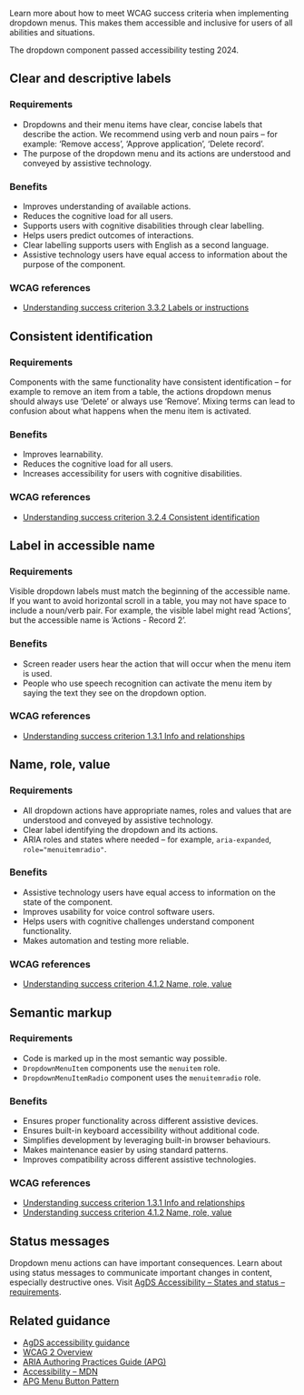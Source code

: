 Learn more about how to meet WCAG success criteria when implementing dropdown menus. This makes them accessible and inclusive for users of all abilities and situations.

The dropdown component passed accessibility testing 2024.

## Clear and descriptive labels

### Requirements

- Dropdowns and their menu items have clear, concise labels that describe the action. We recommend using verb and noun pairs – for example: ‘Remove access’, ‘Approve application’, ‘Delete record’.
- The purpose of the dropdown menu and its actions are understood and conveyed by assistive technology.

### Benefits

- Improves understanding of available actions.
- Reduces the cognitive load for all users.
- Supports users with cognitive disabilities through clear labelling.
- Helps users predict outcomes of interactions.
- Clear labelling supports users with English as a second language.
- Assistive technology users have equal access to information about the purpose of the component.

### WCAG references

- [Understanding success criterion 3.3.2 Labels or instructions](https://www.w3.org/WAI/WCAG21/Understanding/labels-or-instructions.html)

## Consistent identification

### Requirements

Components with the same functionality have consistent identification – for example to remove an item from a table, the actions dropdown menus should always use ‘Delete’ or always use ‘Remove’. Mixing terms can lead to confusion about what happens when the menu item is activated.

### Benefits

- Improves learnability.
- Reduces the cognitive load for all users.
- Increases accessibility for users with cognitive disabilities.

### WCAG references

- [Understanding success criterion 3.2.4 Consistent identification](https://www.w3.org/WAI/WCAG21/Understanding/consistent-identification.html)

## Label in accessible name

### Requirements

Visible dropdown labels must match the beginning of the accessible name. If you want to avoid horizontal scroll in a table, you may not have space to include a noun/verb pair. For example, the visible label might read ‘Actions’, but the accessible name is ’Actions - Record 2’.

### Benefits

- Screen reader users hear the action that will occur when the menu item is used.
- People who use speech recognition can activate the menu item by saying the text they see on the dropdown option.

### WCAG references

- [Understanding success criterion 1.3.1 Info and relationships](https://www.w3.org/WAI/WCAG21/Understanding/label-in-name.html)

## Name, role, value

### Requirements

- All dropdown actions have appropriate names, roles and values that are understood and conveyed by assistive technology.
- Clear label identifying the dropdown and its actions.
- ARIA roles and states where needed – for example, `aria-expanded`, `role="menuitemradio"`.

### Benefits

- Assistive technology users have equal access to information on the state of the component.
- Improves usability for voice control software users.
- Helps users with cognitive challenges understand component functionality.
- Makes automation and testing more reliable.

### WCAG references

- [Understanding success criterion 4.1.2 Name, role, value](https://www.w3.org/WAI/WCAG21/Understanding/name-role-value.html)

## Semantic markup

### Requirements

- Code is marked up in the most semantic way possible.
- `DropdownMenuItem` components use the `menuitem` role.
- `DropdownMenuItemRadio` component uses the `menuitemradio` role.

### Benefits

- Ensures proper functionality across different assistive devices.
- Ensures built-in keyboard accessibility without additional code.
- Simplifies development by leveraging built-in browser behaviours.
- Makes maintenance easier by using standard patterns.
- Improves compatibility across different assistive technologies.

### WCAG references

- [Understanding success criterion 1.3.1 Info and relationships](https://www.w3.org/WAI/WCAG21/Understanding/info-and-relationships.html)
- [Understanding success criterion 4.1.2 Name, role, value](https://www.w3.org/WAI/WCAG21/Understanding/name-role-value.html)

## Status messages

Dropdown menu actions can have important consequences. Learn about using status messages to communicate important changes in content, especially destructive ones. Visit [AgDS Accessibility – States and status – requirements](#TODO).

## Related guidance

- [AgDS accessibility guidance](/foundations/accessibility)
- [WCAG 2 Overview](https://www.w3.org/WAI/standards-guidelines/wcag/)
- [ARIA Authoring Practices Guide (APG)](https://www.w3.org/WAI/ARIA/apg/)
- [Accessibility – MDN](https://developer.mozilla.org/en-US/docs/Web/Accessibility)
- [APG Menu Button Pattern](https://www.w3.org/WAI/ARIA/apg/patterns/menu-button/)
